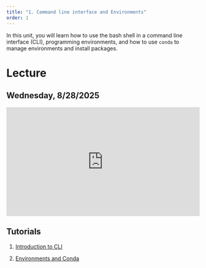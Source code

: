 ```yaml
---
title: "1. Command line interface and Environments"
order: 1
---
```


In this unit, you will learn how to use the bash shell in a command line interface (CLI), programming environments, and how to use `conda` to manage environments and install packages.

# Lecture

## Wednesday, 8/28/2025

<div style="max-width:640px"><div style="position:relative;padding-bottom:56.25%"><iframe id="kmsembed-1_ncidn6a1" width="640" height="360" src="https://video.syr.edu/embed/secure/iframe/entryId/1_ncidn6a1/uiConfId/45992161/st/0" class="kmsembed" allowfullscreen webkitallowfullscreen mozAllowFullScreen allow="autoplay *; fullscreen *; encrypted-media *" referrerPolicy="no-referrer-when-downgrade" sandbox="allow-downloads allow-forms allow-same-origin allow-scripts allow-top-navigation allow-pointer-lock allow-popups allow-modals allow-orientation-lock allow-popups-to-escape-sandbox allow-presentation allow-top-navigation-by-user-activation" frameborder="0" title="IST 356 Lecture - 8-27-25" style="position:absolute;top:0;left:0;width:100%;height:100%;border:0"></iframe></div></div>

## Tutorials

1. [Introduction to CLI](shell-intro.qmd)

1. [Environments and Conda](conda.qmd)
